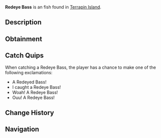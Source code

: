 {{FishInfobox
|image          = Redeye Bass.png
|rarity         = Unusual
|sea            = First Sea
|location       = [[Terrapin Island]]
|sublocation    = Freshwater
|sources        = Fish Barrel, Fishing Rod
|radar_location = 
|xp             = 100
|weather        = Windy
|time           = Day
|season         = Spring, Autumn
|bait           = Flakes
|base_weight    = 1.5
|base_value     = 115
|weight_range   = 1.2
|base_chance    = 40
|base_resil     = 50
}}
'''Redeye Bass''' is an {{Rarity|Unusual}} fish found in [[Terrapin Island]].

== Description ==
{{Description|The Redeye Bass looks very similar to the Largemouth Bass. However, the Redeye bass has very distinct red or orange eyes to go along with its greenish brown body.|Bestiary Entry}}

== Obtainment ==
{{Description|Can be found in freshwaters and in the filtered waters of Terrapin Island during the day.|Bestiary Hint}}
{{Fish Availability|
Terrapin Island/Olm Cave
Terrapin Island/Surrounding Ocean
|top_rods      = 
Krampus's Rod\241536.26\168608.7;
Magma Rod\230761.31\161087.06;
Plastic Rod\211703.22\147783.22;
Buddy Bond Rod\157265.25\109781.82;
Great Rod of Oscar\148374.48\111866.81;
Fast Rod\134480.83\133319.92;
Nocturnal Rod\54841.08\131915.88;
Astralhook Rod\135650.25\109085.93;
Ethereal Prism Rod\135215.65\109180.01;
Seraphic Rod\128229.59\107411.23;
No-Life Rod\125245.99\108806.98;
Free Spirit Rod\120904.69\114204.86;
Trident Rod\120405.62\114105.74;
Rod Of The Forgotten Fang\119803.09\100762.7;
Challenger's Rod\114403.75\98989.96;
Blazebringer Rod\109856.24\96582.68;
Rod Of The Depths\107192.45\91263.19;
Rod Of The Exalted One\106999.11\88176.4;
Zeus Rod\103535.31\91025.49;
Verdant Shear Rod\101445.32\90239.77;
Depthseeker Rod\92762.16\82833.8;
Avalanche Rod\83633.38\74796.33;
Volcanic Rod\80674.76\70927.11;
Training Rod\64986.07\83524.52;
Steady Rod\36133.7\24108.2
|recommended   = Ethereal Prism Rod
}}

== Catch Quips ==
When catching a Redeye Bass, the player has a chance to make one of the following exclamations:
* A Redeyed Bass!
* I caught a Redeye Bass!
* Woah! A Redeye Bass!
* Ouu! A Redeye Bass!

== Change History ==
{{Change History|{{subst:Current Version}}}}

== Navigation ==
{{Fish Navbox|Terrapin Island}}